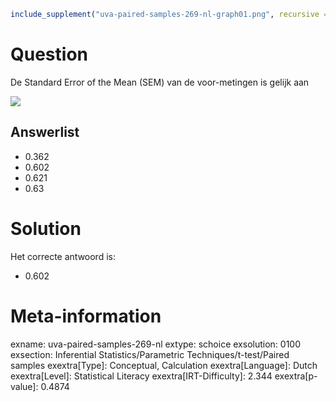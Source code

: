 ```r
include_supplement("uva-paired-samples-269-nl-graph01.png", recursive = TRUE)
```

Question
========

De Standard Error of the Mean (SEM) van de voor-metingen is gelijk aan


![](uva-paired-samples-269-nl-graph01.png)

Answerlist
----------

* 0.362
* 0.602
* 0.621
* 0.63

Solution
========

Het correcte antwoord is: 

* 0.602

Meta-information
================
exname: uva-paired-samples-269-nl
extype: schoice
exsolution: 0100
exsection: Inferential Statistics/Parametric Techniques/t-test/Paired samples
exextra[Type]: Conceptual, Calculation
exextra[Language]: Dutch
exextra[Level]: Statistical Literacy
exextra[IRT-Difficulty]: 2.344
exextra[p-value]: 0.4874
